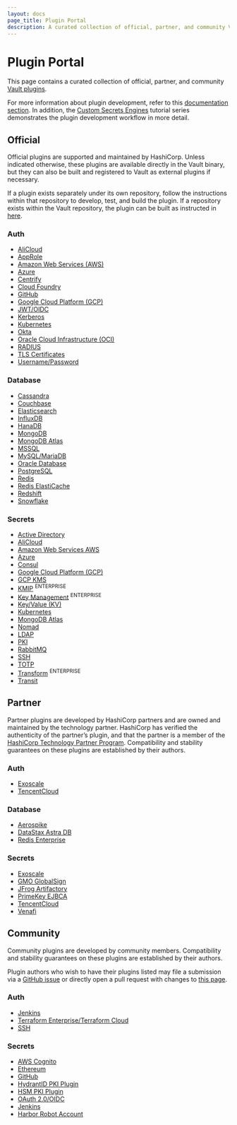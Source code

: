 ```yaml
---
layout: docs
page_title: Plugin Portal
description: A curated collection of official, partner, and community Vault plugins.
---
```


# Plugin Portal

This page contains a curated collection of official, partner, and community
[Vault plugins](/docs/plugins).

For more information about plugin development, refer to this [documentation
section](/docs/plugins/plugin-development).  In addition, the [Custom Secrets Engines](https://learn.hashicorp.com/collections/vault/custom-secrets-engine) tutorial series demonstrates the plugin development workflow in more detail.

## Official

Official plugins are supported and maintained by HashiCorp.
Unless indicated otherwise, these plugins are available directly in the Vault
binary, but they can also be built and registered to Vault as external plugins
if necessary.

If a plugin exists separately under its own repository, follow the instructions
within that repository to develop, test, and build the plugin. If a repository
exists within the Vault repository, the plugin can be built as instructed in
[here](/docs/plugins#built-in-plugins).

### Auth

<Columns count={2}>

- [AliCloud](https://github.com/hashicorp/vault-plugin-auth-alicloud)
- [AppRole](/api-docs/auth/approle)
- [Amazon Web Services (AWS)](/api-docs/auth/aws)
- [Azure](https://github.com/hashicorp/vault-plugin-auth-azure)
- [Centrify](https://github.com/hashicorp/vault-plugin-auth-centrify)
- [Cloud Foundry](https://github.com/hashicorp/vault-plugin-auth-cf)
- [GitHub](/api-docs/auth/github)
- [Google Cloud Platform (GCP)](https://github.com/hashicorp/vault-plugin-auth-gcp)
- [JWT/OIDC](https://github.com/hashicorp/vault-plugin-auth-jwt)
- [Kerberos](https://github.com/hashicorp/vault-plugin-auth-kerberos)
- [Kubernetes](https://github.com/hashicorp/vault-plugin-auth-kubernetes)
- [Okta](/api-docs/auth/okta)
- [Oracle Cloud Infrastructure (OCI)](https://github.com/hashicorp/vault-plugin-auth-oci)
- [RADIUS](/api-docs/auth/radius)
- [TLS Certificates](/api-docs/auth/cert)
- [Username/Password](/api-docs/auth/userpass)

</Columns>

### Database

<Columns count={2}>

- [Cassandra](/api-docs/secret/databases/cassandra)
- [Couchbase](https://github.com/hashicorp/vault-plugin-database-couchbase)
- [Elasticsearch](https://github.com/hashicorp/vault-plugin-database-elasticsearch)
- [InfluxDB](/api-docs/secret/databases/influxdb)
- [HanaDB](/api-docs/secret/databases/hanadb)
- [MongoDB](/api-docs/secret/databases/mongodb)
- [MongoDB Atlas](https://github.com/hashicorp/vault-plugin-database-mongodbatlas)
- [MSSQL](/api-docs/secret/databases/mssql)
- [MySQL/MariaDB](/api-docs/secret/databases/mysql-maria)
- [Oracle Database](https://github.com/hashicorp/vault-plugin-database-oracle) <Tag title='external' color='yellow' />
- [PostgreSQL](/api-docs/secret/databases/postgresql)
- [Redis](/api-docs/secret/databases/redis)
- [Redis ElastiCache](/api-docs/secret/databases/rediselasticache)
- [Redshift](/api-docs/secret/databases/redshift)
- [Snowflake](https://github.com/hashicorp/vault-plugin-database-snowflake)

</Columns>

### Secrets

<Columns count={2}>

- [Active Directory](https://github.com/hashicorp/vault-plugin-secrets-ad)
- [AliCloud](https://github.com/hashicorp/vault-plugin-secrets-alicloud)
- [Amazon Web Services AWS](/api-docs/secret/aws)
- [Azure](https://github.com/hashicorp/vault-plugin-secrets-azure)
- [Consul](/api-docs/secret/consul)
- [Google Cloud Platform (GCP)](https://github.com/hashicorp/vault-plugin-secrets-gcp)
- [GCP KMS](https://github.com/hashicorp/vault-plugin-secrets-gcpkms)
- [KMIP](/api-docs/secret/kmip) <sup>ENTERPRISE</sup>
- [Key Management](/api-docs/secret/key-management) <sup>ENTERPRISE</sup>
- [Key/Value (KV)](https://github.com/hashicorp/vault-plugin-secrets-kv)
- [Kubernetes](https://github.com/hashicorp/vault-plugin-secrets-kubernetes)
- [MongoDB Atlas](https://github.com/hashicorp/vault-plugin-secrets-mongodbatlas)
- [Nomad](/api-docs/secret/nomad)
- [LDAP](https://github.com/hashicorp/vault-plugin-secrets-openldap)
- [PKI](/api-docs/secret/pki)
- [RabbitMQ](/api-docs/secret/rabbitmq)
- [SSH](/api-docs/secret/ssh)
- [TOTP](/api-docs/secret/totp)
- [Transform](/api-docs/secret/transform) <sup>ENTERPRISE</sup>
- [Transit](/api-docs/secret/transit)

</Columns>

## Partner

Partner plugins are developed by HashiCorp partners and are owned and maintained by the technology partner. HashiCorp has verified the authenticity of the partner’s plugin, and that the partner is a member of the [HashiCorp Technology Partner Program](https://www.hashicorp.com/partners/become-a-partner#technology). Compatibility and stability guarantees on these plugins are established by their authors.

### Auth

- [Exoscale](https://github.com/exoscale/vault-plugin-auth-exoscale)
- [TencentCloud](https://github.com/tencentcloudstack/vault-plugin-auth-tencentcloud)

### Database

- [Aerospike](https://github.com/aerospike-community/vault-plugin-database-aerospike)
- [DataStax Astra DB](https://github.com/datastax/vault-plugin-secrets-datastax-astra) 
- [Redis Enterprise](https://github.com/RedisLabs/vault-plugin-database-redis-enterprise)

### Secrets

- [Exoscale](https://github.com/exoscale/vault-plugin-secrets-exoscale)
- [GMO GlobalSign](https://github.com/globalsign/atlas-hashicorp-vault)
- [JFrog Artifactory](https://github.com/jfrog/artifactory-secrets-plugin)
- [PrimeKey EJBCA](https://github.com/primekeydevs/ejbca-vault-plugin)
- [TencentCloud](https://github.com/tencentcloudstack/vault-plugin-secrets-tencentcloud)
- [Venafi](https://github.com/Venafi/vault-pki-backend-venafi)

## Community

Community plugins are developed by community members. Compatibility and
stability guarantees on these plugins are established by their authors.

Plugin authors who wish to have their plugins listed may file a submission via a
[GitHub issue][github-issue] or directly open a pull request with changes to
[this page][plugin-portal-mdx].

### Auth

- [Jenkins](https://plugins.jenkins.io/hashicorp-vault-plugin)
- [Terraform Enterprise/Terraform Cloud](https://github.com/gitrgoliveira/vault-plugin-auth-tfe)
- [SSH](https://github.com/42wim/vault-plugin-auth-ssh)

### Secrets

- [AWS Cognito](https://github.com/WealthWizardsEngineering/vault-plugin-secrets-cognito)
- [Ethereum](https://github.com/immutability-io/vault-ethereum)
- [GitHub](https://github.com/martinbaillie/vault-plugin-secrets-github)
- [HydrantID PKI Plugin](https://github.com/PaddyPowerBetfair/vault-plugin-hydrant-pki)
- [HSM PKI Plugin](https://github.com/mode51software/vaultplugin-hsmpki)
- [OAuth 2.0/OIDC](https://github.com/puppetlabs/vault-plugin-secrets-oauthapp)
- [Jenkins](https://github.com/circa10a/vault-plugin-secrets-jenkins)
- [Harbor Robot Account](https://github.com/manhtukhang/vault-plugin-harbor)

[github-issue]: https://github.com/hashicorp/vault/issues/new?assignees=&labels=ecosystem%2Fplugin&template=plugin-submission.md&title=%5BPlugin+Portal%5D+Plugin+Submission+-+%3CPLUGIN+NAME%3E
[plugin-portal-mdx]: https://github.com/hashicorp/vault/blob/main/website/content/docs/plugins/plugin-portal.mdx
